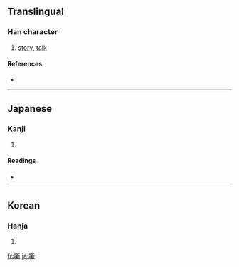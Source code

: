 ==Translingual==

===Han character===
{{Han char|rn=30|rad=口|as=13|sn=16|four=|canj=口卜木中 (RYDL)}}

# [[story]], [[talk]]

====References====
* {{Han ref|kx=0211.121|dkj=04433|dj=0434.080|hdz=10693.101|uh=567A|ud=22138}}

----

==Japanese==

===Kanji===
{{ja-kanji|grade=|rs=口13}}

# {{defn|Japanese|sort=口13}}

====Readings====
* {{ja-readings|on=|kun=[[はなし]] (hanashi)}}

----

==Korean==

===Hanja===
{{ko-hanja|hangeul=[[신]]|rv=sin|mr=sin}}

# {{defn|Korean|sort=口13}}

[[fr:噺]]
[[ja:噺]]